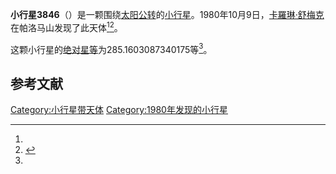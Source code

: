 {{Infobox planet
| bgcolour = #FFFFC0
| name = 3846 Hazel
| symbol = 
| image = 
| caption = 
| discovery = yes
| discovery_ref = 
| discoverer = [[卡羅琳·舒梅克|卡羅琳·舒梅克]]
| discovery_site = [[帕洛马山|帕洛马山]] 
| discovered = 1980年10月9日
| designations = yes
| mp_name = 
| named_after = 
| alt_names = 1980 TK5/ 1955 UD1 / 1978 GH3 / 1978 JM3 / 1983 HH
| mp_category = [[主带小行星|主带小行星]]
| orbit_ref = <ref name="a">[http://ssd.jpl.nasa.gov/sbdb.cgi?sstr=3846 3846 Hazel] {{Wayback|url=http://ssd.jpl.nasa.gov/sbdb.cgi?sstr=3846 |date=20200917163531 }}，小行星數據庫瀏覽器（JPL Small-Body Database Browser）－[[美国国家航空航天局|美国国家航空航天局]]喷气推进实验室</ref>
| epoch = 2456400.5 (2013年4月18日更新)
| aphelion = {{convert|3.184119265694691|AU|km|3|abbr=on|lk=out}}
| perihelion = {{convert|2.690901518408177|AU|km|3|abbr=on}}
| semimajor = {{convert|2.937510392051434|AU|km|3|abbr=on}}
| eccentricity = 0.08395166
| period = 1838.939936 [[日|日]]<br />5.03[[儒略年|儒略年]]
| avg_speed = 
| inclination = 9.041743620013358
| asc_node = 223.6271500758486
| mean_anomaly = 
| arg_peri = 285.1603087340175
| satellites = 
| physical_characteristics = yes
| dimensions = 
| mass = 
| density = 
| surface_grav = 
| escape_velocity = 
| sidereal_day = 
| axial_tilt = 
| pole_ecliptic_lat = 
| pole_ecliptic_lon = 
| albedo = 
| temperatures= 
| temp_name1 = 
| mean_temp_1 = 
| max_temp_1 = 
| temp_name2 = 
| max_temp_2 = 
| spectral_type = 
| abs_magnitude = 285.1603087340175
}}

'''小行星3846'''（{{lang-en|3846 Hazel}}）是一颗围绕[[太阳|太阳]][[公转|公转]]的[[小行星|小行星]]。1980年10月9日，[[卡羅琳·舒梅克|卡羅琳·舒梅克]]在帕洛马山发现了此天体<ref name="a" /><ref>{{cite news|title=小行星列表|url=http://cfa-www.harvard.edu/iau/lists/NumberedMPs.txt|accessdate=2013-07-08|newspaper=哈佛大学|archive-date=2008-05-17|archive-url=https://web.archive.org/web/20080517010638/http://cfa-www.harvard.edu/iau/lists/NumberedMPs.txt|dead-url=no}}</ref>。

这颗小行星的[[绝对星等|绝对星等]]为285.1603087340175等<ref name="a" />。

==参考文献==
{{reflist}}
{{Minor Planet Number|[[小行星3845|小行星3845]]|[[小行星3847|小行星3847]]}}

{{小天体}}

[[Category:小行星带天体|Category:小行星带天体]]
[[Category:1980年发现的小行星|Category:1980年发现的小行星]]

{{asteroid-stub}}